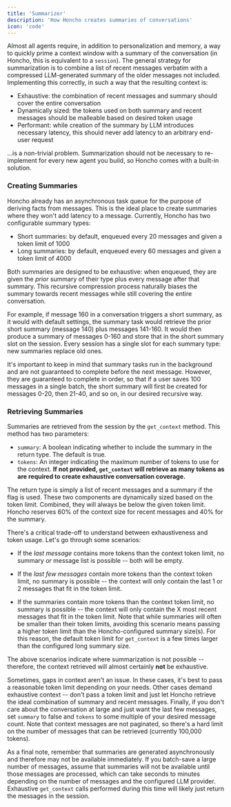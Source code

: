 ```yaml
---
title: 'Summarizer'
description: 'How Honcho creates summaries of conversations'
icon: 'code'
---
```


Almost all agents require, in addition to personalization and memory, a way to quickly prime a context window with a summary of the conversation (in Honcho, this is equivalent to a `session`). The general strategy for summarization is to combine a list of recent messages verbatim with a compressed LLM-generated summary of the older messages not included. Implementing this correctly, in such a way that the resulting context is:

* Exhaustive: the combination of recent messages and summary should cover the entire conversation
* Dynamically sized: the tokens used on both summary and recent messages should be malleable based on desired token usage
* Performant: while creation of the summary by LLM introduces necessary latency, this should never add latency to an arbitrary end-user request

...is a non-trivial problem. Summarization should not be necessary to re-implement for every new agent you build, so Honcho comes with a built-in solution.

### Creating Summaries

Honcho already has an asynchronous task queue for the purpose of deriving facts from messages. This is the ideal place to create summaries where they won't add latency to a message. Currently, Honcho has two configurable summary types: 

* Short summaries: by default, enqueued every 20 messages and given a token limit of 1000
* Long summaries: by default, enqueued every 60 messages and given a token limit of 4000

Both summaries are designed to be exhaustive: when enqueued, they are given the *prior* summary of their type plus every message after that summary. This recursive compression process naturally biases the summary towards recent messages while still covering the entire conversation.

For example, if message 160 in a conversation triggers a short summary, as it would with default settings, the summary task would retrieve the prior short summary (message 140) plus messages 141-160. It would then produce a summary of messages 0-160 and store that in the short summary slot on the session. Every session has a single slot for each summary type: new summaries replace old ones.

It's important to keep in mind that summary tasks run in the background and are not guaranteed to complete before the next message. However, they are guaranteed to complete in order, so that if a user saves 100 messages in a single batch, the short summary will first be created for messages 0-20, then 21-40, and so on, in our desired recursive way.

### Retrieving Summaries

Summaries are retrieved from the session by the `get_context` method. This method has two parameters:

* `summary`: A boolean indicating whether to include the summary in the return type. The default is true.
* `tokens`: An integer indicating the maximum number of tokens to use for the context. **If not provided, `get_context` will retrieve as many tokens as are required to create exhaustive conversation coverage.**

The return type is simply a list of recent messages and a summary if the flag is used. These two components are dynamically sized based on the token limit. Combined, they will always be below the given token limit. Honcho reserves 60% of the context size for recent messages and 40% for the summary.

There's a critical trade-off to understand between exhaustiveness and token usage. Let's go through some scenarios:

* If the *last message* contains more tokens than the context token limit, no summary *or* message list is possible -- both will be empty.

* If the *last few messages* contain more tokens than the context token limit, no summary is possible -- the context will only contain the last 1 or 2 messages that fit in the token limit.

* If the summaries contain more tokens than the context token limit, no summary is possible -- the context will only contain the X most recent messages that fit in the token limit. Note that while summaries will often be smaller than their token limits, avoiding this scenario means passing a higher token limit than the Honcho-configured summary size(s). For this reason, the default token limit for `get_context` is a few times larger than the configured long summary size.

The above scenarios indicate where summarization is not possible -- therefore, the context retrieved will almost certainly **not** be exhaustive.

Sometimes, gaps in context aren't an issue. In these cases, it's best to pass a reasonable token limit depending on your needs. Other cases demand exhaustive context -- don't pass a token limit and just let Honcho retrieve the ideal combination of summary and recent messages. Finally, if you don't care about the conversation at large and just want the last few messages, set `summary` to false and `tokens` to some multiple of your desired message count. Note that context messages are not paginated, so there's a hard limit on the number of messages that can be retrieved (currently 100,000 tokens).

As a final note, remember that summaries are generated asynchronously and therefore may not be available immediately. If you batch-save a large number of messages, assume that summaries will not be available until those messages are processed, which can take seconds to minutes depending on the number of messages and the configured LLM provider. Exhaustive `get_context` calls performed during this time will likely just return the messages in the session.